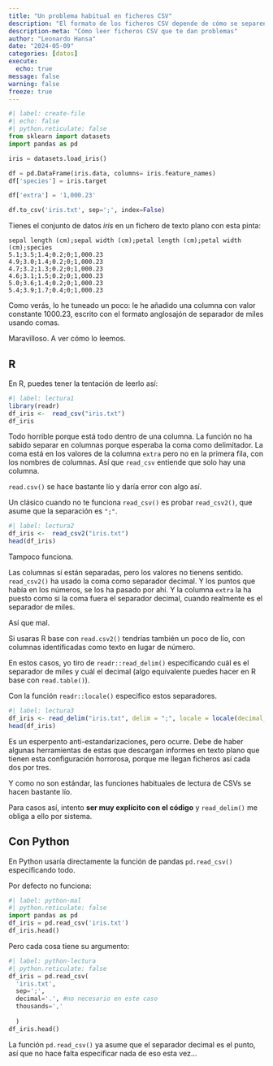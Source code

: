 ```yaml
---
title: "Un problema habitual en ficheros CSV"
description: "El formato de los ficheros CSV depende de cómo se separen las columnas y de cómo se indique la separación decimal. ues hay una mezcla horrorosa que no tiene ningún sentido."
description-meta: "Cómo leer ficheros CSV que te dan problemas"
author: "Leonardo Hansa"
date: "2024-05-09"
categories: [datos]
execute: 
  echo: true
message: false
warning: false
freeze: true
---
```


```python
#| label: create-file
#| echo: false
#| python.reticulate: false
from sklearn import datasets
import pandas as pd

iris = datasets.load_iris()

df = pd.DataFrame(iris.data, columns= iris.feature_names)
df['species'] = iris.target

df['extra'] = '1,000.23'

df.to_csv('iris.txt', sep=';', index=False)
```

Tienes el conjunto de datos _iris_ en un fichero de texto plano con esta pinta: 

```
sepal length (cm);sepal width (cm);petal length (cm);petal width (cm);species
5.1;3.5;1.4;0.2;0;1,000.23
4.9;3.0;1.4;0.2;0;1,000.23
4.7;3.2;1.3;0.2;0;1,000.23
4.6;3.1;1.5;0.2;0;1,000.23
5.0;3.6;1.4;0.2;0;1,000.23
5.4;3.9;1.7;0.4;0;1,000.23
```

Como verás, lo he tuneado un poco: le he añadido una columna con valor constante 1000.23, escrito con el formato anglosajón de separador de miles usando comas.

Maravilloso. A ver cómo lo leemos.

## R

En R, puedes tener la tentación de leerlo así: 

```r
#| label: lectura1
library(readr)
df_iris <-  read_csv("iris.txt")
df_iris
```

Todo horrible porque está todo dentro de una columna. La función no ha sabido separar en columnas porque esperaba la coma como delimitador. La coma está en los valores de la columna `extra` pero no en la primera fila, con los nombres de columnas. Así que `read_csv` entiende que solo hay una columna. 

`read.csv()` se hace bastante lío y daría error con algo así.

Un clásico cuando no te funciona `read_csv()` es probar `read_csv2()`, que asume que la separación es `";"`.

```r
#| label: lectura2
df_iris <-  read_csv2("iris.txt")
head(df_iris)
```
Tampoco funciona. 

Las columnas sí están separadas, pero los valores no tienens sentido. `read_csv2()` ha usado la coma como separador decimal. Y los puntos que había en los números, se los ha pasado por ahí. Y la columna `extra` la ha puesto como si la coma fuera el separador decimal, cuando realmente es el separador de miles.

Así que mal.

Si usaras R base con `read.csv2()` tendrías también un poco de lío, con columnas identificadas como texto en lugar de número. 


En estos casos, yo tiro de `readr::read_delim()` especificando cuál es el separador de miles y cuál el decimal (algo equivalente puedes hacer en R base con `read.table()`).

Con la función `readr::locale()` especifico estos separadores.


```r
#| label: lectura3
df_iris <- read_delim("iris.txt", delim = ";", locale = locale(decimal_mark = ".", grouping_mark = ","))
head(df_iris)
```

Es un esperpento anti-estandarizaciones, pero ocurre. Debe de haber algunas herramientas de estas que descargan informes en texto plano que tienen esta configuración horrorosa, porque me llegan ficheros así cada dos por tres. 

Y como no son estándar, las funciones habituales de lectura de CSVs se hacen bastante lío.

Para casos así, intento **ser muy explícito con el código** y `read_delim()` me obliga a ello por sistema. 

## Con Python

En Python usaría directamente la función de pandas `pd.read_csv()` especificando todo.

Por defecto no funciona:

```python
#| label: python-mal
#| python.reticulate: false
import pandas as pd
df_iris = pd.read_csv('iris.txt')
df_iris.head()
```
Pero cada cosa tiene su argumento:

```python
#| label: python-lectura
#| python.reticulate: false
df_iris = pd.read_csv(
  'iris.txt', 
  sep=';', 
  decimal='.', #no necesario en este caso
  thousands=','
  
  )
df_iris.head()
```

La función `pd.read_csv()` ya asume que el separador decimal es el punto, así que no hace falta especificar nada de eso esta vez... 

  